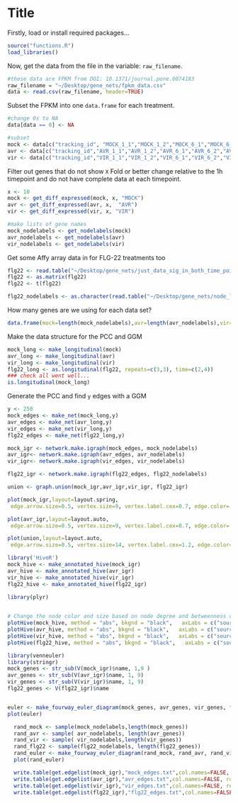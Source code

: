 Title
========================================================


Firstly, load or install required packages...
```r
source("functions.R")
load_libraries()

```

Now, get the data from the file in the variable: `raw_filename`.

```r
#these data are FPKM from DOI: 10.1371/journal.pone.0074183
raw_filename = "~/Desktop/gene_nets/fpkm_data.csv"
data <- read.csv(raw_filename, header=TRUE)
```

Subset the FPKM into one `data.frame` for each treatment.

```r
#change 0s to NA
data[data == 0] <- NA

#subset
mock <- data[c("tracking_id", "MOCK_1_1","MOCK_1_2","MOCK_6_1","MOCK_6_2","MOCK_12_1","MOCK_12_2")]
avr <- data[c("tracking_id","AVR_1_1","AVR_1_2","AVR_6_1","AVR_6_2","AVR_12_1","AVR_12_2")]
vir <- data[c("tracking_id","VIR_1_1","VIR_1_2","VIR_6_1","VIR_6_2","VIR_12_1","VIR_12_2")]
```

Filter out genes that do not show `X` Fold or better change relative to the 1h timepoint and do not have complete data at each timepoint.
```r
x <- 10
mock <- get_diff_expressed(mock, x, "MOCK")
avr <- get_diff_expressed(avr, x,  "AVR")
vir <- get_diff_expressed(vir, x, "VIR")

#make lists of gene names
mock_nodelabels <- get_nodelabels(mock)
avr_nodelabels <- get_nodelabels(avr)
vir_nodelabels <- get_nodelabels(vir)

```

Get some Affy array data in for FLG-22 treatments too

```r
flg22 <- read.table("~/Desktop/gene_nets/just_data_sig_in_both_time_points.txt")
flg22 <- as.matrix(flg22)
flg22 <- t(flg22)

flg22_nodelabels <- as.character(read.table("~/Desktop/gene_nets/node_labels_sig_in_both_times.txt")$V1)
```

How many genes are we using for each data set?

```r
data.frame(mock=length(mock_nodelabels),avr=length(avr_nodelabels),vir=length(vir_nodelabels),flg22=length(flg22_nodelabels))
```

Make the data structure for the PCC and GGM
```r
mock_long <- make_longitudinal(mock)
avr_long <- make_longitudinal(avr)
vir_long <- make_longitudinal(vir)
flg22_long <- as.longitudinal(flg22, repeats=c(3,3), time=c(2,4))
### check all went well...
is.longitudinal(mock_long)
```

Generate the PCC and find `y` edges with a GGM
```r
y <- 250
mock_edges <- make_net(mock_long,y)
avr_edges <- make_net(avr_long,y)
vir_edges <- make_net(vir_long,y)
flg22_edges <- make_net(flg22_long,y)

mock_igr <- network.make.igraph(mock_edges, mock_nodelabels)
avr_igr<- network.make.igraph(avr_edges, avr_nodelabels)
vir_igr<- network.make.igraph(vir_edges, vir_nodelabels)

flg22_igr <- network.make.igraph(flg22_edges, flg22_nodelabels)

union <- graph.union(mock_igr,avr_igr,vir_igr, flg22_igr)
```

```r
plot(mock_igr,layout=layout.spring,
 edge.arrow.size=0.5, vertex.size=9, vertex.label.cex=0.7, edge.color='red')

```

```r
plot(avr_igr,layout=layout.auto,
 edge.arrow.size=0.5, vertex.size=9, vertex.label.cex=0.7, edge.color='blue')

```

```r
plot(union,layout=layout.auto,
 edge.arrow.size=0.5, vertex.size=14, vertex.label.cex=1.2, edge.color='green')

```

```r
library('HiveR')
mock_hive <- make_annotated_hive(mock_igr)
avr_hive <- make_annotated_hive(avr_igr)
vir_hive <- make_annotated_hive(vir_igr)
flg22_hive <- make_annotated_hive(flg22_igr)

```

```r
library(plyr)

 
# Change the node color and size based on node degree and betweenness values
plotHive(mock_hive, method = "abs", bkgnd = "black",   axLabs = c("source", "hub", "sink"), axLab.pos = 1)
plotHive(avr_hive, method = "abs", bkgnd = "black",   axLabs = c("source", "hub", "sink"), axLab.pos = 1)
plotHive(vir_hive, method = "abs", bkgnd = "black",   axLabs = c("source", "hub", "sink"), axLab.pos = 1)
plotHive(flg22_hive, method = "abs", bkgnd = "black",   axLabs = c("source", "hub", "sink"), axLab.pos = 1)
```

```r
library(venneuler)
library(stringr)
mock_genes <- str_sub(V(mock_igr)$name, 1,9 )
avr_genes <- str_sub(V(avr_igr)$name, 1, 9)
vir_genes <- str_sub(V(vir_igr)$name, 1, 9)
flg22_genes <- V(flg22_igr)$name


euler <- make_fourway_euler_diagram(mock_genes, avr_genes, vir_genes, flg22_genes)
plot(euler)
```

```r
  rand_mock <- sample(mock_nodelabels,length(mock_genes))
  rand_avr <- sample( avr_nodelabels, length(avr_genes))
  rand_vir <- sample( vir_nodelabels,length(vir_genes))
  rand_flg22 <- sample(flg22_nodelabels, length(flg22_genes))
  rand_euler <- make_fourway_euler_diagram(rand_mock, rand_avr, rand_vir, rand_flg22)
  plot(rand_euler)
```

```r
  write.table(get.edgelist(mock_igr),"mock_edges.txt",col.names=FALSE, row.names=FALSE)
  write.table(get.edgelist(avr_igr),"avr_edges.txt",col.names=FALSE, row.names=FALSE)
  write.table(get.edgelist(vir_igr),"vir_edges.txt",col.names=FALSE, row.names=FALSE)
  write.table(get.edgelist(flg22_igr),"flg22_edges.txt",col.names=FALSE, row.names=FALSE)
  
```
